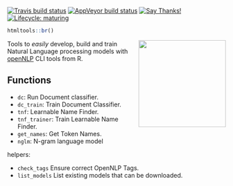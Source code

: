 [![Travis build status](https://travis-ci.org/news-r/decipher.svg?branch=master)](https://travis-ci.org/news-r/decipher) [![AppVeyor build status](https://ci.appveyor.com/api/projects/status/github/JohnCoene/decipher?branch=master&svg=true)](https://ci.appveyor.com/project/JohnCoene/decipher) [![Say Thanks!](https://img.shields.io/badge/Say%20Thanks-!-1EAEDB.svg)](https://saythanks.io/to/JohnCoene) [![Lifecycle: maturing](https://img.shields.io/badge/lifecycle-maturing-blue.svg)](https://www.tidyverse.org/lifecycle/#maturing)

```r
htmltools::br()
```

<img src = "man/figures/logo.png" align = "right" height="201px">

Tools to _easily_ develop, build and train Natural Language processing models with [openNLP](https://opennlp.apache.org/) CLI tools from R.

## Functions

* `dc`: Run Document classifier.
* `dc_train`: Train Document Classifier.
* `tnf`: Learnable Name Finder.
* `tnf_trainer`: Train Learnable Name Finder.
* `get_names`: Get Token Names.
* `nglm`: N-gram language model

helpers:

* `check_tags` Ensure correct OpenNLP Tags.
* `list_models` List existing models that can be downloaded.
